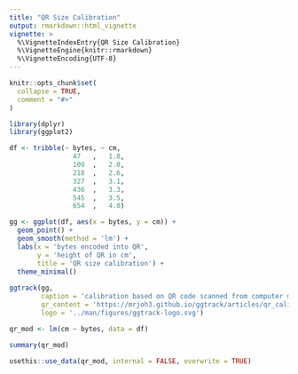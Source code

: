 ```yaml
---
title: "QR Size Calibration"
output: rmarkdown::html_vignette
vignette: >
  %\VignetteIndexEntry{QR Size Calibration}
  %\VignetteEngine{knitr::rmarkdown}
  %\VignetteEncoding{UTF-8}
---
```


```r
knitr::opts_chunk$set(
  collapse = TRUE,
  comment = "#>"
)

library(dplyr)
library(ggplot2)
```





```r
df <- tribble(~ bytes, ~ cm,
                47   ,   1.8,
                109  ,   2.0,
                218  ,   2.6,
                327  ,   3.1,
                436  ,   3.3,
                545  ,   3.5,
                654  ,   4.0)
```


```r
gg <- ggplot(df, aes(x = bytes, y = cm)) +
  geom_point() +
  geom_smooth(method = 'lm') +
  labs(x = 'bytes encoded into QR',
       y = 'height of QR in cm',
       title = 'QR size calibration') +
  theme_minimal()
  
ggtrack(gg,
        caption = 'calibration based on QR code scanned from computer monitor',
        qr_content = 'https://mrjoh3.github.io/ggtrack/articles/qr_calibrate.html',
        logo = '../man/figures/ggtrack-logo.svg')
```



```r

qr_mod <- lm(cm ~ bytes, data = df)

summary(qr_mod)
```


```r
usethis::use_data(qr_mod, internal = FALSE, overwrite = TRUE)
```


